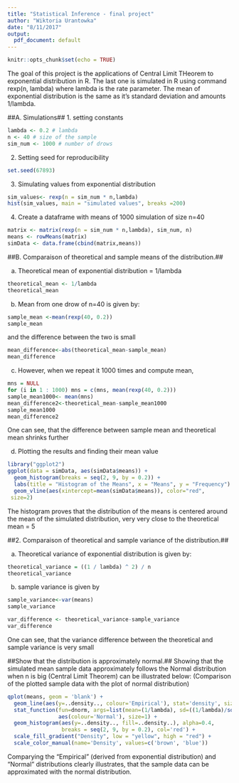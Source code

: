 ```yaml
---
title: "Statistical Inference - final project"
author: "Wiktoria Urantowka"
date: "8/11/2017"
output:
  pdf_document: default
---
```

```r
knitr::opts_chunk$set(echo = TRUE)
```
The goal of this project is the applications of Central Limit THeorem to  exponential distribution in R. The last one is simulated in R using command rexp(n, lambda) where lambda is the rate parameter. The mean of exponential distribution is the same as it's standard deviation and amounts 1/lambda.

##A. Simulations##
1. setting constants
```r
lambda <- 0.2 # lambda
n <- 40 # size of the sample
sim_num <- 1000 # number of drows
```
2. Setting seed for reproducibility
```r
set.seed(67893)
```   
3. Simulating values from exponential distribution
```r
sim_values<- rexp(n = sim_num * n,lambda)
hist(sim_values, main = "simulated values", breaks =200)
``` 

4. Create a dataframe with means of 1000 simulation of size n=40
```r
matrix <- matrix(rexp(n = sim_num * n,lambda), sim_num, n)
means <- rowMeans(matrix)
simData <- data.frame(cbind(matrix,means))
```


##B. Comparaison of theoretical and sample means of the distribution.##

a. Theoretical mean of exponential distribution = 1/lambda
```r
theoretical_mean <- 1/lambda
theoretical_mean
```
b. Mean from one drow of n=40 is given by:
```r
sample_mean <-mean(rexp(40, 0.2))
sample_mean
```
and the difference between the two is small
```r
mean_difference<-abs(theoretical_mean-sample_mean)
mean_difference
```

c. However, when we repeat it 1000 times and compute mean,
```r
mns = NULL
for (i in 1 : 1000) mns = c(mns, mean(rexp(40, 0.2)))
sample_mean1000<- mean(mns)
mean_difference2<-theoretical_mean-sample_mean1000
sample_mean1000
mean_difference2
```
One can see, that the difference between sample mean and theoretical mean shrinks further  

d. Plotting the results and finding their mean value
```r
library("ggplot2")
ggplot(data = simData, aes(simData$means)) + 
  geom_histogram(breaks = seq(2, 9, by = 0.2)) + 
  labs(title = "Histogram of the Means", x = "Means", y = "Frequency") + 
  geom_vline(aes(xintercept=mean(simData$means)), color="red", 
 size=2)
```
The histogram proves that the distribution of the means is centered around the mean of the simulated distribution, very very close to the theoretical mean = 5

##2. Comparaison of theoretical and sample variance of the distribution.##

a. Theoretical variance of exponential distribution is given by: 
```r
theoretical_variance = ((1 / lambda) ^ 2) / n
theoretical_variance
```
b. sample variance is given by
```r
sample_variance<-var(means)
sample_variance

var_difference <- theoretical_variance-sample_variance
var_difference
```
One can see, that the variance difference between the theoretical and sample variance is very small   

##Show that the distribution is approximately normal.##
Showing that the simulated mean sample data approximately follows the Normal distribution when n is big (Central Limit Theorem) can be illustrated below:
(Comparison of the plotted sample data with the plot of normal distribution) 
```r
qplot(means, geom = 'blank') + 
  geom_line(aes(y=..density.., colour='Empirical'), stat='density', size=1) + 
  stat_function(fun=dnorm, args=list(mean=(1/lambda), sd=((1/lambda)/sqrt(n))), 
                aes(colour='Normal'), size=1) + 
  geom_histogram(aes(y=..density.., fill=..density..), alpha=0.4, 
                 breaks = seq(2, 9, by = 0.2), col='red') + 
  scale_fill_gradient("Density", low = "yellow", high = "red") + 
  scale_color_manual(name='Density', values=c('brown', 'blue')) 
```   

  Comparying the "Empirical" (derived from exponential distribution) and "Normal" distributions clearly illustrates, that the sample data can be approximated with the normal distribution. 
  
  
  